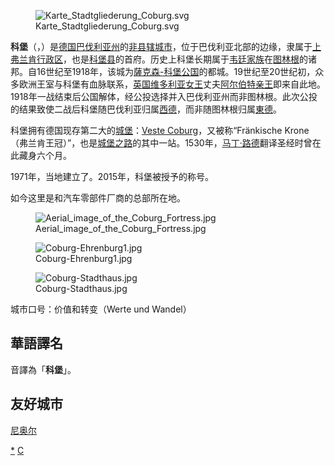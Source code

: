{{noteTA|G1=德国地名|G2=Landkreis|G3=单位}}
{{德国城市
| 市徽图 = Image:DEU Coburg COA.svg
| 在德国内的位置图 = Image:Karte coburg in deutschland.png
| 所属联邦州 = 巴伐利亚州
| 所属行政区 = 上弗兰肯行政区
| 所属县 = 
| 坐标纬度 = 50
| 坐标纬度分 = 16
| 坐标经度 = 10
| 坐标经度分 = 58
| 海拔高度 = 292
| 面积 = 48.29
| 人口 = 41,257
| 统计时间 = 2015年12月31日
| 人口密度 = 854
| 邮政编码 = 96450
| 电话区号 = 09561
| 汽车牌号 = CO
| 政府地址 = Markt 1<br />96450 Coburg
| 政府网站 = www.stadt.coburg.de
| 市长名字 = Norbert Kastner
|}}
[[File:Karte_Stadtgliederung_Coburg.svg|thumb]]

'''科堡'''（{{lang-de|Coburg}}，{{IPA-de|ˈkoːbʊɐ̯k}}）是[[德国|德国]][[巴伐利亚州|巴伐利亚州]]的[[非县辖城市|非县辖城市]]，位于巴伐利亚北部的边缘，隶属于[[上弗兰肯行政区|上弗兰肯行政区]]，也是[[科堡县|科堡县]]的首府。历史上科堡长期属于[[韦廷王朝|韦廷家族]]在[[图林根|图林根]]的诸邦。自16世纪至1918年，该城为[[萨克森-科堡-哥達|薩克森-科堡公国]]的都城。19世纪至20世纪初，众多欧洲王室与科堡有血脉联系，[[英国|英国]][[维多利亚_(英国女王)|维多利亚女王]]丈夫[[阿尔伯特亲王|阿尔伯特亲王]]即来自此地。1918年一战结束后公国解体，经公投选择并入巴伐利亚州而非图林根。此次公投的结果致使二战后科堡随巴伐利亚归属[[西德|西德]]，而非随图林根归属[[東德|東德]]。

科堡拥有德国现存第二大的[[城堡|城堡]]：[[維斯特科堡|Veste Coburg]]，又被称“Fränkische Krone（弗兰肯王冠）”，也是[[城堡之路|城堡之路]]的其中一站。1530年，[[马丁·路德|马丁·路德]]翻译圣经时曾在此藏身六个月。

1971年，当地建立了{{link-en|科堡应用技术大学|Coburg_University_of_Applied_Sciences}}。2015年，科堡被授予{{link-de|欧洲之城| Europastadt}}的称号。

如今这里是{{link-de|科堡保险集团|HUK-Coburg}}和汽车零部件厂商{{link-en|博泽|Brose_Fahrzeugteile}}的总部所在地。

[[File:Aerial_image_of_the_Coburg_Fortress.jpg|thumb]]

[[File:Coburg-Ehrenburg1.jpg|thumb]]

[[File:Coburg-Stadthaus.jpg|thumb]]



城市口号：价值和转变（Werte und Wandel）

== 華語譯名 ==
音譯為「'''科堡'''」。

==友好城市==
{{FRA}} [[尼奥尔|尼奥尔]]

{{巴伐利亚州行政区划}}

{{Authority control}}
[[Category:科堡|*]]
[[Category:巴伐利亚州市镇|C]]